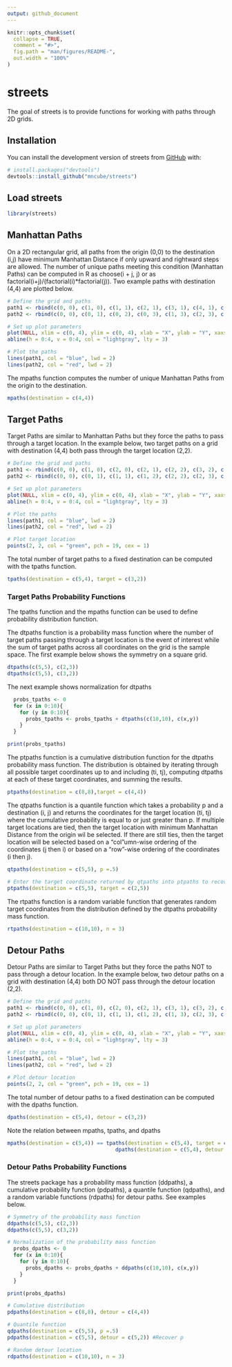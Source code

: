```yaml
---
output: github_document
---
```


<!-- README.md is generated from README.Rmd. Please edit that file -->

```r
knitr::opts_chunk$set(
  collapse = TRUE,
  comment = "#>",
  fig.path = "man/figures/README-",
  out.width = "100%"
)
```

# streets

<!-- badges: start -->
<!-- badges: end -->

The goal of streets is to provide functions for working with paths through 2D grids.

## Installation

You can install the development version of streets from [GitHub](https://github.com/) with:

``` r
# install.packages("devtools")
devtools::install_github("mncube/streets")
```

## Load streets

```r
library(streets)
```

## Manhattan Paths

On a 2D rectangular grid, all paths from the origin (0,0) to the destination 
(i,j) have minimum Manhattan Distance if only upward and rightward steps are 
allowed.  The number of unique paths meeting this condition (Manhattan Paths) can
be computed in R as choose(i + j, j) or as factorial(i+j)/(factorial(i)*factorial(j)).
Two example paths with destination (4,4) are plotted below.

```r
# Define the grid and paths
path1 <- rbind(c(0, 0), c(1, 0), c(1, 1), c(2, 1), c(3, 1), c(4, 1), c(4, 2), c(4, 3), c(4, 4))
path2 <- rbind(c(0, 0), c(0, 1), c(0, 2), c(0, 3), c(1, 3), c(2, 3), c(3, 3), c(3, 4), c(4, 4))

# Set up plot parameters
plot(NULL, xlim = c(0, 4), ylim = c(0, 4), xlab = "X", ylab = "Y", xaxs = "i", yaxs = "i", asp = 1)
abline(h = 0:4, v = 0:4, col = "lightgray", lty = 3)

# Plot the paths
lines(path1, col = "blue", lwd = 2)
lines(path2, col = "red", lwd = 2)
```


The mpaths function computes the number of unique Manhattan Paths from the origin
to the destination.

```r
mpaths(destination = c(4,4))
```


## Target Paths

Target Paths are similar to Manhattan Paths but they force the paths to pass
through a target location.  In the example below, two target paths on a grid
with destination (4,4) both pass through the target location (2,2).

```r
# Define the grid and paths
path1 <- rbind(c(0, 0), c(1, 0), c(2, 0), c(2, 1), c(2, 2), c(3, 2), c(4, 2), c(4, 3), c(4, 4))
path2 <- rbind(c(0, 0), c(0, 1), c(1, 1), c(1, 2), c(2, 2), c(2, 3), c(3, 3), c(3, 4), c(4, 4))

# Set up plot parameters
plot(NULL, xlim = c(0, 4), ylim = c(0, 4), xlab = "X", ylab = "Y", xaxs = "i", yaxs = "i", asp = 1)
abline(h = 0:4, v = 0:4, col = "lightgray", lty = 3)

# Plot the paths
lines(path1, col = "blue", lwd = 2)
lines(path2, col = "red", lwd = 2)

# Plot target location
points(2, 2, col = "green", pch = 19, cex = 1)
```


The total number of target paths to a fixed destination can be computed with the
tpaths function.

```r
tpaths(destination = c(5,4), target = c(3,2))
```


### Target Paths Probability Functions

The tpaths function and the mpaths function can be used to define probability
distribution function.

The dtpaths function is a probability mass function where the number of target 
paths passing through a target location is the event of interest while the sum of 
target paths across all coordinates on the grid is the sample space. The first
example below shows the symmetry on a square grid.

```r
dtpaths(c(5,5), c(2,3))
dtpaths(c(5,5), c(3,2))
```


The next example shows normalization for dtpaths

```r
  probs_tpaths <- 0
  for (x in 0:10){
    for (y in 0:10){
      probs_tpaths <- probs_tpaths + dtpaths(c(10,10), c(x,y))
    }
  }

print(probs_tpaths)
```


The ptpaths function is a cumulative distribution function for the dtpaths 
probability mass function.  The distribution is obtained by iterating through all 
possible target coordinates up to and including (ti, tj), computing dtpaths at 
each of these target coordinates, and summing the results.

```r
ptpaths(destination = c(8,8),target = c(4,4))
```


The qtpaths function is a quantile function which takes a probability p and a 
destination (i, j) and returns the coordinates for the target location (ti, tj) 
where the cumulative probability is equal to or just greater than p.  If multiple
target locations are tied, then the target location with minimum Manhattan Distance
from the origin wil be selected.  If there are still ties, then the target location
will be selected based on a "col"umn-wise ordering of the coordinates (j then i)
or based on a "row"-wise ordering of the coordinates (i then j).


```r
qtpaths(destination = c(5,5), p =.5)

# Enter the target coordinate returned by qtpaths into ptpaths to recover p
ptpaths(destination = c(5,5), target = c(2,5))
```


The rtpaths function is a random variable function that generates random target 
coordinates from the distribution defined by the dtpaths probability mass function.

```r
rtpaths(destination = c(10,10), n = 3)
```


## Detour Paths

Detour Paths are similar to Target Paths but they force the paths NOT to pass
through a detour location.  In the example below, two detour paths on a grid
with destination (4,4) both DO NOT pass through the detour location (2,2).

```r
# Define the grid and paths
path1 <- rbind(c(0, 0), c(1, 0), c(2, 0), c(2, 1), c(3, 1), c(3, 2), c(4, 2), c(4, 3), c(4, 4))
path2 <- rbind(c(0, 0), c(0, 1), c(1, 1), c(1, 2), c(1, 3), c(2, 3), c(3, 3), c(3, 4), c(4, 4))

# Set up plot parameters
plot(NULL, xlim = c(0, 4), ylim = c(0, 4), xlab = "X", ylab = "Y", xaxs = "i", yaxs = "i", asp = 1)
abline(h = 0:4, v = 0:4, col = "lightgray", lty = 3)

# Plot the paths
lines(path1, col = "blue", lwd = 2)
lines(path2, col = "red", lwd = 2)

# Plot detour location
points(2, 2, col = "green", pch = 19, cex = 1)
```


The total number of detour paths to a fixed destination can be computed with the
dpaths function.

```r
dpaths(destination = c(5,4), detour = c(3,2))
```


Note the relation between mpaths, tpaths, and dpaths

```r
mpaths(destination = c(5,4)) == tpaths(destination = c(5,4), target = c(3,2)) +
                                   dpaths(destination = c(5,4), detour = c(3,2))
```


### Detour Paths Probability Functions

The streets package has a probability mass function (ddpaths), a cumulative
probability function (pdpaths), a quantile function (qdpaths), and a random
variable functions (rdpaths) for detour paths.  See examples below.

```r
# Symmetry of the probability mass function
ddpaths(c(5,5), c(2,3))
ddpaths(c(5,5), c(3,2))

# Normalization of the probability mass function
  probs_dpaths <- 0
  for (x in 0:10){
    for (y in 0:10){
      probs_dpaths <- probs_dpaths + ddpaths(c(10,10), c(x,y))
    }
  }

print(probs_dpaths)

# Cumulative distribution
pdpaths(destination = c(8,8), detour = c(4,4))

# Quantile function
qdpaths(destination = c(5,5), p =.5)
pdpaths(destination = c(5,5), detour = c(5,2)) #Recover p

# Random detour location
rdpaths(destination = c(10,10), n = 3)
```

